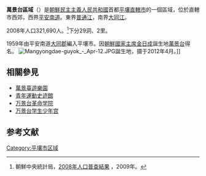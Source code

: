 {{noteTA
|1=zh-hans:台; zh-hant:臺;}}
{{Infobox Korean settlement
|context=north
|title=萬景台區域
|hanja={{linktext|萬|景|臺|區|域}}
|rr=Mangyeongdae-guyeok
|hangul=만경대구역
|mr=Man'gyŏngdae-guyŏk
|area_km2=
|pop=321690
|popden_km2=
|divs=29洞、2里
|map=
}}
'''萬景台區域'''（{{kor|諺=만경대구역|漢=萬景臺區域|羅=Man-gyŏngdae guyŏk|f=y}}）是[[朝鮮民主主義人民共和國|朝鮮民主主義人民共和國]]首都[[平壤直轄市|平壤直轄市]]的一個區域，位於直轄市西郊，西界[[平安南道|平安南道]]。東界[[普通江|普通江]]，南界[[大同江|大同江]]。

2008年人口321,690人。<ref>朝鮮中央統計局，[http://unstats.un.org/unsd/demographic/sources/census/2010_PHC/North_Korea/Final%20national%20census%20report.pdf 2008年人口普查結果] {{Wayback|url=http://unstats.un.org/unsd/demographic/sources/census/2010_PHC/North_Korea/Final%20national%20census%20report.pdf |date=20100331091148 }}，2009年。</ref>下分29洞、2里。

1959年由平安南道[[大同郡|大同郡]]編入平壤市。因[[朝鮮民主主義人民共和國主席|朝鮮國家主席]][[金日成|金日成]]誕生地[[萬景台|萬景台]]得名。
[[File:Mangyongdae-guyok_-_Apr-12.JPG|thumb]]誕生地，摄于2012年4月。]]

==相關參見==
*[[萬景臺遊樂園|萬景臺遊樂園]]
*[[青年運動史迹館|青年運動史迹館]]
*[[万景台革命学院|万景台革命学院]]
*[[万景台学生少年宫|万景台学生少年宫]]


==参考文献==
<div class="references-small">
<references></references>
</div>

{{平壤直轄市行政區劃}}

{{DEFAULTSORT:Mangyongdae-guyok}}
[[Category:平壤市区域|Category:平壤市区域]]